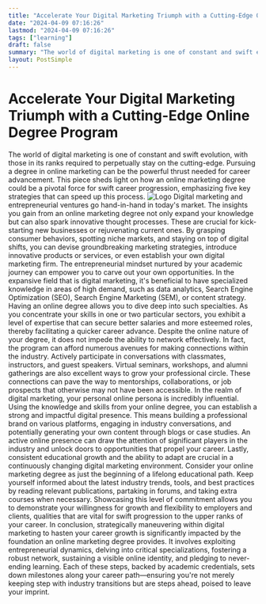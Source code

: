 ```yaml
---
title: "Accelerate Your Digital Marketing Triumph with a Cutting-Edge Online Degree Program"
date: "2024-04-09 07:16:26"
lastmod: "2024-04-09 07:16:26"
tags: ["learning"]
draft: false
summary: "The world of digital marketing is one of constant and swift evolution, with those in its ranks required to perpetually stay on the cutting-edge. Pursuing a degree in online marketing can be the powerful thrust needed for career advancement. This piece sheds light on how an online marketing degree could be a pivotal force for swift career progression, emphasizing five key strategies that can speed up this process."
layout: PostSimple
---
```

# Accelerate Your Digital Marketing Triumph with a Cutting-Edge Online Degree Program
The world of digital marketing is one of constant and swift evolution, with those in its ranks required to perpetually stay on the cutting-edge. Pursuing a degree in online marketing can be the powerful thrust needed for career advancement. This piece sheds light on how an online marketing degree could be a pivotal force for swift career progression, emphasizing five key strategies that can speed up this process.
<img alt="Logo" src="https://cdn.seniorsselection.com/src_image/a3d3d770b077cf08c264a615d743612a.webp"/>
Digital marketing and entrepreneurial ventures go hand-in-hand in today's market. The insights you gain from an online marketing degree not only expand your knowledge but can also spark innovative thought processes. These are crucial for kick-starting new businesses or rejuvenating current ones. By grasping consumer behaviors, spotting niche markets, and staying on top of digital shifts, you can devise groundbreaking marketing strategies, introduce innovative products or services, or even establish your own digital marketing firm. The entrepreneurial mindset nurtured by your academic journey can empower you to carve out your own opportunities.
In the expansive field that is digital marketing, it's beneficial to have specialized knowledge in areas of high demand, such as data analytics, Search Engine Optimization (SEO), Search Engine Marketing (SEM), or content strategy. Having an online degree allows you to dive deep into such specialties. As you concentrate your skills in one or two particular sectors, you exhibit a level of expertise that can secure better salaries and more esteemed roles, thereby facilitating a quicker career advance.
Despite the online nature of your degree, it does not impede the ability to network effectively. In fact, the program can afford numerous avenues for making connections within the industry. Actively participate in conversations with classmates, instructors, and guest speakers. Virtual seminars, workshops, and alumni gatherings are also excellent ways to grow your professional circle. These connections can pave the way to mentorships, collaborations, or job prospects that otherwise may not have been accessible.
In the realm of digital marketing, your personal online persona is incredibly influential. Using the knowledge and skills from your online degree, you can establish a strong and impactful digital presence. This means building a professional brand on various platforms, engaging in industry conversations, and potentially generating your own content through blogs or case studies. An active online presence can draw the attention of significant players in the industry and unlock doors to opportunities that propel your career.
Lastly, consistent educational growth and the ability to adapt are crucial in a continuously changing digital marketing environment. Consider your online marketing degree as just the beginning of a lifelong educational path. Keep yourself informed about the latest industry trends, tools, and best practices by reading relevant publications, partaking in forums, and taking extra courses when necessary. Showcasing this level of commitment allows you to demonstrate your willingness for growth and flexibility to employers and clients, qualities that are vital for swift progression to the upper ranks of your career.
In conclusion, strategically maneuvering within digital marketing to hasten your career growth is significantly impacted by the foundation an online marketing degree provides. It involves exploiting entrepreneurial dynamics, delving into critical specializations, fostering a robust network, sustaining a visible online identity, and pledging to never-ending learning. Each of these steps, backed by academic credentials, sets down milestones along your career path—ensuring you're not merely keeping step with industry transitions but are steps ahead, poised to leave your imprint.
        